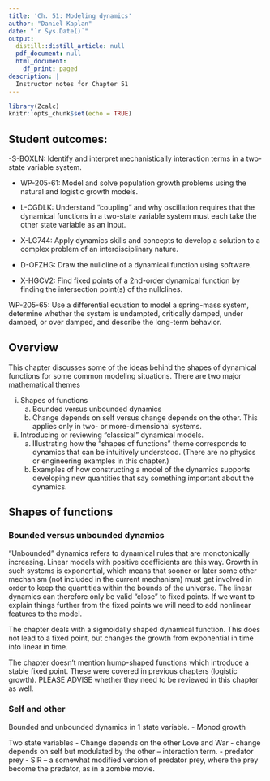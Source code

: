 ```yaml
---
title: 'Ch. 51: Modeling dynamics'
author: "Daniel Kaplan"
date: "`r Sys.Date()`"
output:
  distill::distill_article: null
  pdf_document: null
  html_document:
    df_print: paged
description: |
  Instructor notes for Chapter 51
---
```


```r
library(Zcalc)
knitr::opts_chunk$set(echo = TRUE)
```

## Student outcomes:

-S-BOXLN: Identify and interpret mechanistically interaction terms in a two-state variable system.

- WP-205-61: Model and solve population growth problems using the natural and logistic growth models.

- L-CGDLK: Understand "coupling" and why oscillation requires that the dynamical functions in a two-state variable system must each take the other state variable as an input.

- X-LG744: Apply dynamics skills and concepts to develop a solution to a complex problem of an interdisciplinary nature.

- D-OFZHG:  Draw the nullcline of a dynamical function using software.

- X-HGCV2: Find fixed points of a 2nd-order dynamical function by finding the intersection point(s) of the nullclines.

WP-205-65: Use a differential equation to model a spring-mass system, determine whether the system is undampted, critically damped, under damped, or over damped, and describe the long-term behavior.

## Overview

This chapter discusses some of the ideas behind the shapes of dynamical functions for some common modeling situations. There are two major mathematical themes 

i. Shapes of functions
    a. Bounded versus unbounded dynamics 
    b. Change depends on self versus change depends on the other. This applies only in two- or more-dimensional systems.
ii. Introducing or reviewing "classical" dynamical models.
    a. Illustrating how the "shapes of functions" theme corresponds to dynamics that can be intuitively understood. (There are no physics or engineering examples in this chapter.)
    b. Examples of how constructing a model of the dynamics supports developing new quantities that say something important about the dynamics.

## Shapes of functions

### Bounded versus unbounded dynamics

"Unbounded" dynamics refers to dynamical rules that are monotonically increasing. Linear models with positive coefficients are this way. Growth in such systems is exponential, which means that sooner or later some other mechanism (not included in the current mechanism) must get involved in order to keep the quantities within the bounds of the universe. The linear dynamics can therefore only be valid "close" to fixed points. If we want to explain things further from the fixed points we will need to add nonlinear features to the model.

The chapter deals with a sigmoidally shaped dynamical function. This does not lead to a fixed point, but changes the growth from exponential in time into linear in time.

The chapter doesn't mention hump-shaped functions which introduce a stable fixed point. These were covered in previous chapters (logistic growth). PLEASE ADVISE whether they need to be reviewed in this chapter as well.

### Self and other



Bounded and unbounded dynamics in 1 state variable.
- Monod growth

Two state variables
- Change depends on the other Love and War
- change depends on self but modulated by the other -- interaction term.
    - predator prey
    - SIR -- a somewhat modified version of predator prey, where the prey become the predator, as in a zombie movie.
